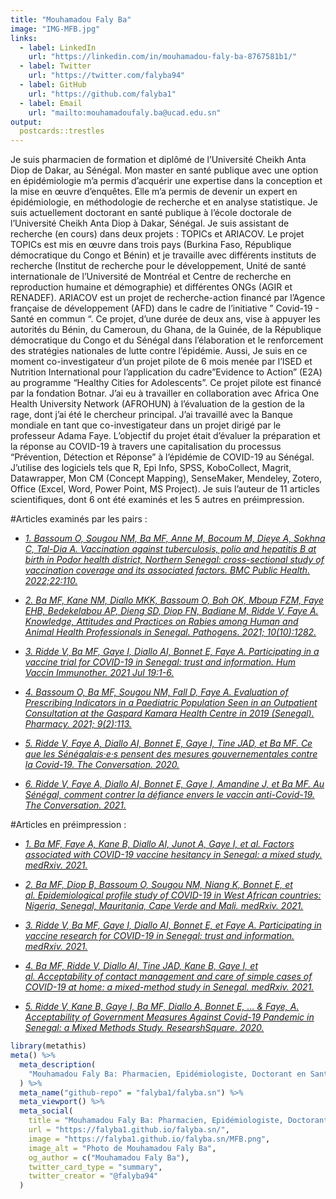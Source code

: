 ---
title: "Mouhamadou Faly Ba"
image: "IMG-MFB.jpg"
links:
  - label: LinkedIn
    url: "https://linkedin.com/in/mouhamadou-faly-ba-8767581b1/"
  - label: Twitter
    url: "https://twitter.com/falyba94"
  - label: GitHub
    url: "https://github.com/falyba1"
  - label: Email
    url: "mailto:mouhamadoufaly.ba@ucad.edu.sn"
output:
  postcards::trestles
---

Je suis pharmacien de formation et diplômé de l'Université Cheikh Anta Diop de Dakar, au Sénégal. Mon master en santé publique avec une option en épidémiologie m'a permis d'acquérir une expertise dans la conception et la mise en œuvre d'enquêtes. Elle m'a permis de devenir un expert en épidémiologie, en méthodologie de recherche et en analyse statistique. Je suis actuellement doctorant en santé publique à l'école doctorale de l'Université Cheikh Anta Diop à Dakar, Sénégal. Je suis assistant de recherche (en cours) dans deux projets : TOPICs et ARIACOV. Le projet TOPICs est mis en œuvre dans trois pays (Burkina Faso, République démocratique du Congo et Bénin) et je travaille avec différents instituts de recherche (Institut de recherche pour le développement, Unité de santé internationale de l'Université de Montréal et Centre de recherche en reproduction humaine et démographie) et différentes ONGs (AGIR et RENADEF). ARIACOV est un projet de recherche-action financé par l'Agence française de développement (AFD) dans le cadre de l'initiative " Covid-19 - Santé en commun ". Ce projet, d'une durée de deux ans, vise à appuyer les autorités du Bénin, du Cameroun, du Ghana, de la Guinée, de la République démocratique du Congo et du Sénégal dans l'élaboration et le renforcement des stratégies nationales de lutte contre l'épidémie. Aussi, Je suis en ce moment co-investigateur d'un projet pilote de 6 mois menée par l'ISED et Nutrition International pour l'application du cadre "Evidence to Action" (E2A) au programme "Healthy Cities for Adolescents". Ce projet pilote est financé par la fondation Botnar. J’ai eu à travailler en collaboration avec Africa One Health University Network (AFROHUN) à l'évaluation de la gestion de la rage, dont j’ai été le chercheur principal. J'ai travaillé avec la Banque mondiale en tant que co-investigateur dans un projet dirigé par le professeur Adama Faye. L'objectif du projet était d'évaluer la préparation et la réponse au COVID-19 à travers une capitalisation du processus "Prévention, Détection et Réponse" à l'épidémie de COVID-19 au Sénégal. J'utilise des logiciels tels que R, Epi Info, SPSS, KoboCollect, Magrit, Datawrapper, Mon CM (Concept Mapping), SenseMaker, Mendeley, Zotero, Office (Excel, Word, Power Point, MS Project). Je suis l'auteur de 11 articles scientifiques, dont 6 ont été examinés et les 5 autres en préimpression.


#Articles examinés par les pairs :

- [*1.	Bassoum O, Sougou NM, Ba MF, Anne M, Bocoum M, Dieye A, Sokhna C, Tal-Dia A. Vaccination against tuberculosis, polio and hepatitis B at birth in Podor health district, Northern Senegal: cross-sectional study of vaccination coverage and its associated factors. BMC Public Health. 2022;22:110.*](https://doi.org/10.1186/s12889-022-12535-z)

- [*2.	Ba MF, Kane NM, Diallo MKK, Bassoum O, Boh OK, Mboup FZM, Faye EHB, Bedekelabou AP, Dieng SD, Diop FN, Badiane M, Ridde V, Faye A. Knowledge, Attitudes and Practices on Rabies among Human and Animal Health Professionals in Senegal. Pathogens. 2021; 10(10):1282.*](https://doi.org/10.3390/pathogens10101282)
- [*3.	Ridde V, Ba MF, Gaye I, Diallo AI, Bonnet E, Faye A. Participating in a vaccine trial for COVID-19 in Senegal: trust and information. Hum Vaccin Immunother. 2021 Jul 19:1-6.*](https://doi.org/10.1080/21645515.2021.1951097)

- [*4.	Bassoum O, Ba MF, Sougou NM, Fall D, Faye A. Evaluation of Prescribing Indicators in a Paediatric Population Seen in an Outpatient Consultation at the Gaspard Kamara Health Centre in 2019 (Senegal). Pharmacy. 2021; 9(2):113.*](https://doi.org/10.3390/pharmacy9020113)

- [*5.	Ridde V, Faye A, Diallo AI, Bonnet E, Gaye I, Tine JAD, et Ba MF. Ce que les Sénégalais·e·s pensent des mesures gouvernementales contre la Covid-19. The Conversation. 2020.*](https://theconversation.com/ce-que-les-senegalais-e-s-pensent-des-mesures-gouvernementales-contre-la-covid-19-146037)

- [*6.	Ridde V, Faye A, Diallo AI, Bonnet E, Gaye I, Amandine J, et Ba MF.  Au Sénégal, comment contrer la défiance envers le vaccin anti-Covid-19. The Conversation. 2021.*](https://theconversation.com/au-senegal-comment-contrer-la-defiance-envers-le-vaccin-anti-covid-19-154863)



#Articles en préimpression :
 
- [*1.	Ba MF, Faye A, Kane B, Diallo AI, Junot A, Gaye I, et al. Factors associated with COVID-19 vaccine hesitancy in Senegal: a mixed study. medRxiv. 2021.*](https://doi.org/10.1101/2021.12.20.21267724)

- [*2.	Ba MF, Diop B, Bassoum O, Sougou NM, Niang K, Bonnet E, et al. Epidemiological profile study of COVID-19 in West African countries: Nigeria, Senegal, Mauritania, Cape Verde and Mali. medRxiv. 2021.*](https://doi.org/10.1101/2021.05.31.21258118)

- [*3.	Ridde V, Ba MF, Gaye I, Diallo AI, Bonnet E, et Faye A. Participating in vaccine research for COVID-19 in Senegal: trust and information. medRxiv. 2021.*](https://doi.org/10.1101/10.1101/2021.04.07.21255079)

- [*4.	Ba MF, Ridde V, Diallo AI, Tine JAD, Kane B, Gaye I, et al. Acceptability of contact management and care of simple cases of COVID-19 at home: a mixed-method study in Senegal. medRxiv. 2021.*](https://doi.org/10.1101/2021.03.10.21253266)

- [*5.	Ridde V, Kane B, Gaye I, Ba MF, Diallo A, Bonnet E, ... & Faye, A. Acceptability of Government Measures Against Covid-19 Pandemic in Senegal: a Mixed Methods Study. ResearshSquare. 2020.*](https://doi.org/10.21203/rs.3.rs-131071/v1) 



```{r, echo=FALSE}
library(metathis)
meta() %>%
  meta_description(
    "Mouhamadou Faly Ba: Pharmacien, Epidémiologiste, Doctorant en Santé Publique"
  ) %>% 
  meta_name("github-repo" = "falyba1/falyba.sn") %>% 
  meta_viewport() %>% 
  meta_social(
    title = "Mouhamadou Faly Ba: Pharmacien, Epidémiologiste, Doctorant en Santé Publique",
    url = "https://falyba1.github.io/falyba.sn/",
    image = "https://falyba1.github.io/falyba.sn/MFB.png",
    image_alt = "Photo de Mouhamadou Faly Ba",
    og_author = c("Mouhamadou Faly Ba"),
    twitter_card_type = "summary",
    twitter_creator = "@falyba94"
  )

```


